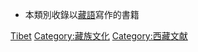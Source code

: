 *本類別收錄以[[藏語|藏語]]寫作的書籍
[[Category:各语言书籍|Tibet]]
[[Category:藏族文化|Category:藏族文化]]
[[Category:西藏文献|Category:西藏文献]]